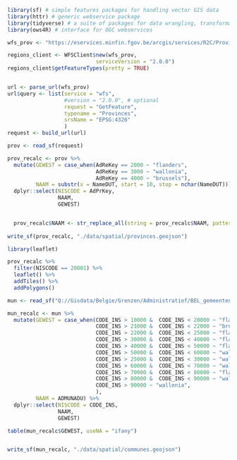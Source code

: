 ```r
library(sf) # simple features packages for handling vector GIS data
library(httr) # generic webservice package
library(tidyverse) # a suite of packages for data wrangling, transformation, plotting, ...
library(ows4R) # interface for OGC webservices
```

```r
wfs_prov <- "https://eservices.minfin.fgov.be/arcgis/services/R2C/Provinces/MapServer/WFSServer"

regions_client <- WFSClient$new(wfs_prov, 
                            serviceVersion = "2.0.0")
regions_client$getFeatureTypes(pretty = TRUE)


url <- parse_url(wfs_prov)
url$query <- list(service = "wfs",
                  #version = "2.0.0", # optional
                  request = "GetFeature",
                  typename = "Provinces",
                  srsName = "EPSG:4326"
                  )
request <- build_url(url)

prov <- read_sf(request) 

prov_recalc <- prov %>% 
  mutate(GEWEST = case_when(AdReKey == 2000 ~ "flanders",
                            AdReKey == 3000 ~ "wallonia",
                            AdReKey == 4000 ~ "brussels"),
         NAAM = substr(x = NameDUT, start = 10, stop = nchar(NameDUT))) %>% 
  dplyr::select(NISCODE = AdPrKey,
                NAAM,
                GEWEST)


  prov_recalc$NAAM <- str_replace_all(string = prov_recalc$NAAM, pattern = fixed(" "), replacement = "")
  
write_sf(prov_recalc, "./data/spatial/provinces.geojson")
```

```r
library(leaflet)

prov_recalc %>% 
  filter(NISCODE == 20001) %>% 
  leaflet() %>% 
  addTiles() %>% 
  addPolygons()
```

```r
mun <- read_sf("Q://Gisdata/Belgie/Grenzen/Administratief/BEL_gemeenten.shp") 

mun_recalc <- mun %>% 
  mutate(GEWEST = case_when(CODE_INS > 10000 &  CODE_INS < 20000 ~ "flanders",
                            CODE_INS > 21000 &  CODE_INS < 22000 ~ "brussels",
                            CODE_INS > 22000 &  CODE_INS < 25000 ~ "flanders",
                            CODE_INS > 30000 &  CODE_INS < 40000 ~ "flanders",
                            CODE_INS > 40000 &  CODE_INS < 50000 ~ "flanders",
                            CODE_INS > 50000 &  CODE_INS < 60000 ~ "wallonia",
                            CODE_INS > 25000 &  CODE_INS < 30000 ~ "wallonia",
                            CODE_INS > 60000 &  CODE_INS < 70000 ~ "wallonia",
                            CODE_INS > 70000 &  CODE_INS < 80000 ~ "flanders",
                            CODE_INS > 80000 &  CODE_INS < 90000 ~ "wallonia",
                            CODE_INS > 90000 ~ "wallonia",
                            ),
         NAAM = ADMUNADU) %>% 
  dplyr::select(NISCODE = CODE_INS,
                NAAM,
                GEWEST)

table(mun_recalc$GEWEST, useNA = "ifany")


write_sf(mun_recalc, "./data/spatial/communes.geojson")
```

